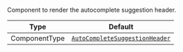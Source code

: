 Component to render the autocomplete suggestion header.

| Type          | Default                                                                                                                 |
| ------------- | ----------------------------------------------------------------------------------------------------------------------- |
| ComponentType | [`AutoCompleteSuggestionHeader`](../../../../ui-components/message-input-components/autocomplete-suggestion-header.mdx) |
